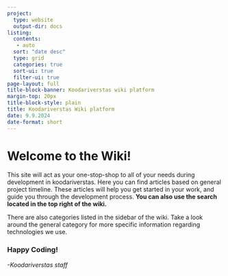 ```yaml
---
project:
  type: website
  output-dir: docs
listing:
  contents: 
   - auto
  sort: "date desc"
  type: grid
  categories: true
  sort-ui: true
  filter-ui: true
page-layout: full
title-block-banner: Koodariverstas wiki platform
margin-top: 20px
title-block-style: plain
title: Koodariverstas Wiki platform
date: 9.9.2024
date-format: short
---
```


# Welcome to the Wiki!

This site will act as your one-stop-shop to all of your needs during development in koodariverstas. Here you can find articles based on general project timeline. These articles will help you get started in your work, and guide you through the development process. **You can also use the search located in the top right of the wiki.**

There are also categories listed in the sidebar of the wiki. Take a look around the general category for more specific information regarding technologies we use.

### Happy Coding!

*-Koodariverstas staff*
